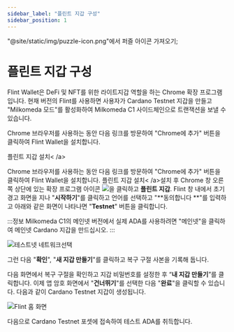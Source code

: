 ```yaml
---
sidebar_label: "플린트 지갑 구성"
sidebar_position: 1
---
```


"@site/static/img/puzzle-icon.png"에서 퍼즐 아이콘 가져오기;

# 플린트 지갑 구성

Flint Wallet은 DeFi 및 NFT를 위한 라이트지갑 역할을 하는 Chrome 확장 프로그램입니다. 현재 버전의 Flint를 사용하면 사용자가 Cardano Testnet 지갑을 만들고 "Milkomeda 모드"를 활성화하여 Milkomeda C1 사이드체인으로 트랜잭션을 보낼 수 있습니다.

Chrome 브라우저를 사용하는 동안 다음 링크를 방문하여 "Chrome에 추가" 버튼을 클릭하여 Flint Wallet을 설치합니다.

플린트 지갑 설치< /a></p> 

Chrome 브라우저를 사용하는 동안 다음 링크를 방문하여 "Chrome에 추가" 버튼을 클릭하여 Flint Wallet을 설치합니다. 플린트 지갑 설치< /a>설치 후 Chrome 창 오른쪽 상단에 있는 확장 프로그램 아이콘 <img src={puzzleIcon} className="img-icon" />을 클릭하고 **플린트 지갑**. Flint 창 내에서 초기 경고 화면을 지나 "**시작하기**"를 클릭하고 언어를 선택하고 "**동의합니다 **"를 입력하고 아래와 같은 화면이 나타나면 "**Testnet**" 버튼을 클릭합니다.</p> 

:::정보
Milkomeda C1의 메인넷 버전에서 실제 ADA를 사용하려면 "메인넷"을 클릭하여 메인넷 Cardano 지갑을 만드십시오.
:::

![테스트넷 네트워크선택](/img/flint-select-testnet.png)

그런 다음 "**확인**", "**새 지갑 만들기**"를 클릭하고 복구 구절 사본을 기록해 둡니다.

다음 화면에서 복구 구절을 확인하고 지갑 비밀번호를 설정한 후 “**내 지갑 만들기**”를 클릭합니다. 이제 앱 암호 화면에서 "**건너뛰기**"를 선택한 다음 "**완료**"을 클릭할 수 있습니다. 다음과 같이 Cardano Testnet 지갑이 생성됩니다.

![Flint 홈 화면](/img/flint-home-screen.png)

다음으로 Cardano Testnet 포셋에 접속하여 테스트 ADA를 취득합니다.
